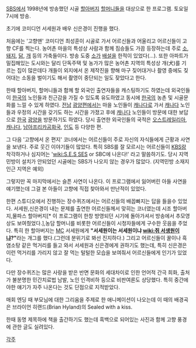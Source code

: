 [[SBS]]에서 1998년에 방송했던 시골 [[할아버지]] [[할머니]]들을 대상으로 한 프로그램. 토요일 7시에 방송.

초기에 코미디언 서세원과 배우 신은경이 진행을 했다.

처음에는 '고향맨' 코미디언 최성훈이 시골로 가서 어르신들과 어울리고 어르신들이 고향 CF를 찍는다. 농어촌 마을의 특성상 사람과 함께 짐승들도 가끔 등장하는데 주로 [[소]], [[돼지]], [[닭]], [[개]] 등의 가축들이다. 방송 도중 [[소]]가 [[배설]]을 한적이 있었다(...).  또한 아파트가 밀집해있는 도시와는 달리 단독주택 및 농가가 많은 농어촌 지역의 특성상 개(犬)를 기르는 집이 많은데다 개들이 외지에서 온 제작진을 향해 마구 짖어대거나 촬영 중에도 짖어대는 소동을 벌이기도 해서 촬영이 중단되는 일도 잦았다고 한다. 

한때 할아버지, 할머니들과 함께 할 외국인 출연자들을 캐스팅하기도 하였는데 외국인들이 [[한국]]의 노인들과 친근감을 가질 수 있도록 유도하였고 동시에 [[한국]]의 농촌 및 시골문화를 느낄 수 있게 하였다. [[전남]] [[광양]]편에서는 마을 노인들이 [[캐나다]]로 가서 [[캐나다]] 노인들과 우정의 시간을 갖기도 하는 시간을 가졌고 후에 [[캐나다]] 노인들이 방문에 대한 보답으로 [[한국]] [[광양]]을 방문하기도 하였다. 당시 출연한 외국인들의 국적은 [[오스트레일리아]], [[캐나다]], [[남아프리카공화국]], [[인도]] 등 다양한 편.

그 다음 '고향에서 온 편지' 코너에서는 어르신들이 주로 자신의 자식들에게 근황과 사연을 보낸다. 주로 웃긴 이야기들이 많았다. 특히 SBS를 잘 모르시는 어르신들이 [[KBS]]랑 착각하거나 심지어는 '[[wiki:S.E.S SES]] or SBC에 나온다!' 라고 말씀하기도. 당시 지역민방이 설치가 안되었던 시골에는 SBS가 나오지 않는 경우가 많았다. (지역민방 소재지 인근 지역은 예외)

그렇지만 꼭 마지막에서는 슬픈 사연이 나온다. 이 프로그램에서 잃어버린 아들 사연을 얘기했는데 그걸 본 아들이 고향에 직접 찾아와서 만난적이 있었다.

한편 스튜디오에서 진행하는 장수퀴즈에서는 어르신들의 배꼽빠지는 답을 들을수 있었다. 서세원,신은경이 내는 문제를 출연한 어르신들께서 맞히는 코너였는데 시조 할아버지,물파스 할아버지[* 이 프로그램이 한창 방영되던 시기에 돌아가셔서 방송에서 추모영상도 보여줬었다.],농담 할머니를 비롯한 어르신들이 시청자들에게 구수한 웃음을 주었다. 특히 한 할아버지는 [[MC]] 서세원에게 '''"서세원이는 서세원이냐 [[wiki:쥐 서생원]]이냐?"'''라는 개그를 했다.(그런데 분위기로 봐선 진지하다.) 그리고 어르신들이 꿀이나 흑염소탕 같은 먹거리를 들고 와서 서세원과 신은경에게 권하기도 했는데, 특히 신은경은 이런 먹거리를 가리지 않고 잘 먹는 털털한 모습을 보여줘서 어르신들에게 인기가 있었다.

다만 장수퀴즈는 많은 사랑을 받은 반면 문화의 세대차이로 인한 언어적 간극 희화, 출처가 불분명한 민간치료법 남발, 노인 인격비하 등으로 비판여론도 상당했다. 특히 중간에 야한 얘기가 자주 나온다는 것도 단점으로 지적받았다.

매회 엔딩 때 부모님에 대한 그리움을 주제로 한 애니메이션이 나오는데 이 때의 배경곡은 브라이언 히랜드(Brian Hyland)의 Sealed with a kiss. 

한때 동명 제목하에 책을 출간하기도 했는데 흑백으로 되어있는 사진과 함께 고향 풍경에 관한 글도 실려있다.

[[각주]]
